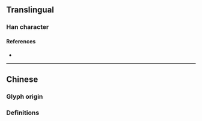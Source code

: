 {{also|嗎}}
{{character info}}
==Translingual==
{{stroke order|stroke=6}}
{{stroke order|type=animate}}

===Han character===
{{Han char|rn=30|rad=口|as=3|sn=6|four=6702|canj=RNVM|ids=⿰口马}}

====References====
* {{Han ref|kx=0177.021|hdz=10584.110|uh=5417|ud=21527}}

----

==Chinese==

===Glyph origin===
{{Han simp|嗎|f=馬|t=马}}

===Definitions===
{{zh-see|嗎}}
